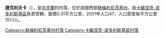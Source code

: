{{coord|48|44|2|N|26|27|26|E|scale:100000|display=title}}

'''捷克利夫卡'''（{{lang-uk|Теклівка}}），是[[烏克蘭|烏克蘭]]的村落，位於該國西部[[赫梅利尼茨基州|赫梅利尼茨基州]]，由[[卡緬涅茨-波多利斯基區|卡緬涅茨-波多利斯基區]]負責管轄，面積0.31平方公里，2001年人口47，人口密度每平方公里151.1人。

{{DEFAULTSORT:Теклівка}}
[[Category:赫梅利尼茨基州村落|Category:赫梅利尼茨基州村落]]
[[Category:卡緬涅茨-波多利斯基區村落|Category:卡緬涅茨-波多利斯基區村落]]


{{Khmelnytskyi-geo-stub}}
